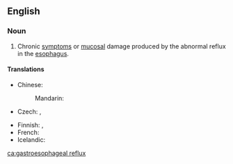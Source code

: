==English==
{{wikipedia|Gastroesophageal reflux disease}}

===Noun===
{{en-noun|-}}

# {{lb|en|pathology}} Chronic [[symptom]]s or [[mucosal]] damage produced by the abnormal reflux in the [[esophagus]].

====Translations====
{{trans-top|medical condition}}
* Chinese:
*: Mandarin: {{t|cmn|胃食管反流|tr=wèishíguǎn fǎnliú|sc=Hani}}
* Czech: {{t|cs|gastroezofageální reflux|m}}, {{t|cs|jícnový reflux|m}}
{{trans-mid}}
* Finnish: {{t+|fi|närästys}}, {{t+|fi|refluksi}}
* French: {{t+|fr|reflux|m}}
* Icelandic: {{t|is|vélindabakflæði|n}}
{{trans-bottom}}

[[ca:gastroesophageal reflux]]